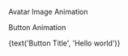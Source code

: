 
<Meta title="Wrapper Animation" component={AvatarImage} />

Avatar Image Animation

<Story name="Avatar Image" component={WrapperAnimationHoverButton}>
  <WrapperAnimationHoverButton>
    <AvatarImage
      image={text(
        'Image URL',
        'https://images.pexels.com/photos/6753871/pexels-photo-6753871.jpeg?auto=compress&cs=tinysrgb&w=1260&h=750&dpr=2',
      )}
      height={number('Height', 200)}
      width={number('Width', 200)}
    />
  </WrapperAnimationHoverButton>
</Story>

Button Animation

<Story name="Button Animation" component={WrapperAnimationHoverButton}>
  <WrapperAnimationHoverButton>
    <PrimaryButton
      onClick={action('button-click')}
      disabled={boolean('Disabled', false)}
      icon={select('Icon', iconOptions, null)}
    >
      {text('Button Title', 'Hello world')}
    </PrimaryButton>
  </WrapperAnimationHoverButton>
</Story>
